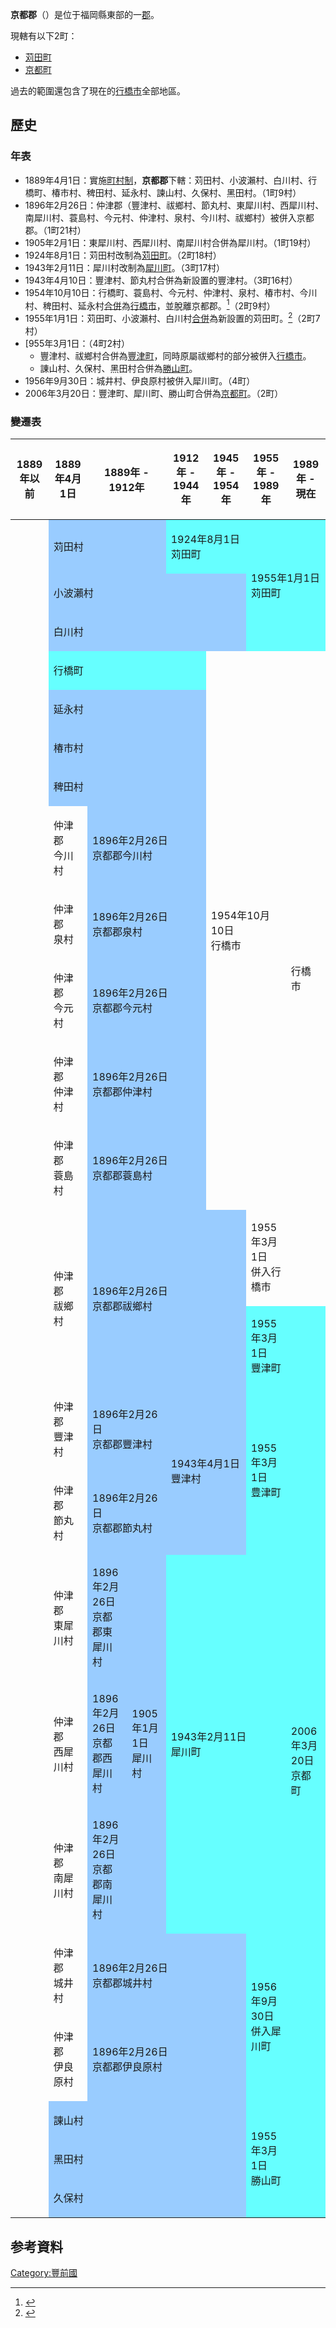 {{日本郡
| 郡 = 京都郡
| 日文原名 = 京都郡
| 平假名 = みやこぐん
| 羅馬字拼音 = Miyako-gun
| 地圖 = [[File:Miyako_District_in_Fukuoka_Prefecture.png|250px]]
| 都道府縣 = 福岡縣
| 編號 = 
| 町 = 2
| 村 = 
| 經度 = 
| 緯度 = 
| 註記 = 
|}}
'''京都郡'''（{{jpn|j=京都郡|hg=みやこぐん|rm=Miyako gun|f=y}}）是位于福岡縣東部的一[[郡|郡]]。

現轄有以下2町：
*[[苅田町|苅田町]]
*[[京都町|京都町]]

過去的範圍還包含了現在的[[行橋市|行橋市]]全部地區。

==歷史==
===年表===
* 1889年4月1日：實施[[町村制|町村制]]，'''京都郡'''下轄：苅田村、小波瀨村、白川村、行橋町、椿市村、稗田村、延永村、諫山村、久保村、黑田村。（1町9村）
* 1896年2月26日：仲津郡（豐津村、祓鄉村、節丸村、東犀川村、西犀川村、南犀川村、蓑島村、今元村、仲津村、泉村、今川村、祓鄉村）被併入京都郡。（1町21村）
* 1905年2月1日：東犀川村、西犀川村、南犀川村合併為犀川村。（1町19村）
* 1924年8月1日：苅田村改制為[[苅田町|苅田町]]。（2町18村）
* 1943年2月11日：犀川村改制為[[犀川町|犀川町]]。（3町17村）
* 1943年4月10日：豐津村、節丸村合併為新設置的豐津村。（3町16村）
* 1954年10月10日：行橋町、蓑島村、今元村、仲津村、泉村、椿市村、今川村、稗田村、延永村[[市町村合併|合併]]為[[行橋市|行橋市]]，並脫離京都郡。<ref>{{cite web | language = ja | publisher = 行橋市政府 | title = 行橋市年表 | url = http://www.city.yukuhashi.fukuoka.jp/gaiyou/nenpyou/top.htm | accessdate = 2009-07-09 | deadurl = yes | archiveurl = https://web.archive.org/web/20081006232513/http://www.city.yukuhashi.fukuoka.jp/gaiyou/nenpyou/top.htm | archivedate = 2008-10-06 }}</ref>（2町9村）
* 1955年1月1日：苅田町、小波瀨村、白川村[[市町村合併|合併]]為新設置的苅田町。<ref>{{cite web| language =ja| publisher =苅田町公所| title =町的簡史| url =http://www.town.kanda.lg.jp/profile/ayumi.htm| author =| date =| accessdate =2010-03-19| deadurl =yes| archiveurl =https://web.archive.org/web/20101011125849/http://www.town.kanda.lg.jp/profile/ayumi.htm| archivedate =2010-10-11}}</ref>（2町7村）
* [955年3月1日：（4町2村）
** 豐津村、祓鄉村合併為[[豐津町|豐津町]]，同時原屬祓鄉村的部分被併入[[行橋市|行橋市]]。
** 諌山村、久保村、黑田村合併為[[勝山町_(福岡縣)|勝山町]]。
* 1956年9月30日：城井村、伊良原村被併入犀川町。（4町）
* 2006年3月20日：豐津町、犀川町、勝山町合併為[[京都町|京都町]]。（2町）

===變遷表===
{| class="wikitable" style="font-size:x-small"
! 1889年以前
! 1889年4月1日
! colspan=2 | 1889年 - 1912年
! 1912年 - 1944年
! 1945年 - 1954年
! 1955年 - 1989年
! 1989年 - 現在
! 現在
|-
|
| colspan=3 style="background-color:#9cf;" | 苅田村
| colspan=2 style="background-color:#6ff;" | 1924年8月1日<br />苅田町
| rowspan=3 colspan=3 style="background-color:#6ff;" | 1955年1月1日<br />苅田町
|-
|
| colspan=5 style="background-color:#9cf;" | 小波瀨村
|-
|
| colspan=5 style="background-color:#9cf;" | 白川村
|-
|
| colspan=4 style="background-color:#6ff;" | 行橋町
| rowspan=9 colspan=2 | 1954年10月10日<br />行橋市
| rowspan=10 colspan=2 | 行橋市
|-
|
| colspan=4 style="background-color:#9cf;" | 延永村
|-
|
| colspan=4 style="background-color:#9cf;" | 椿市村
|-
|
| colspan=4 style="background-color:#9cf;" | 稗田村
|-
|
| 仲津郡<br />今川村
| colspan=3 style="background-color:#9cf;" | 1896年2月26日<br />京都郡今川村
|-
|
| 仲津郡<br />泉村
| colspan=3 style="background-color:#9cf;" | 1896年2月26日<br />京都郡泉村
|-
|
| 仲津郡<br />今元村
| colspan=3 style="background-color:#9cf;" | 1896年2月26日<br />京都郡今元村
|-
|
| 仲津郡<br />仲津村
| colspan=3 style="background-color:#9cf;" | 1896年2月26日<br />京都郡仲津村
|-
|
| 仲津郡<br />蓑島村
| colspan=3 style="background-color:#9cf;" | 1896年2月26日<br />京都郡蓑島村
|-
| rowspan=2 | 
| rowspan=2 | 仲津郡<br />祓鄉村
| rowspan=2 colspan=4 style="background-color:#9cf;" | 1896年2月26日<br />京都郡祓鄉村
| 1955年3月1日<br />併入行橋市
|-
| style="background-color:#6ff;" | 1955年3月1日<br />豐津町
| rowspan=11 colspan=2 style="background-color:#6ff;" | 2006年3月20日<br />京都町
|-
|
| 仲津郡<br />豐津村
| colspan=2 style="background-color:#9cf;" | 1896年2月26日<br />京都郡豐津村
| rowspan=2 colspan=2 style="background-color:#9cf;" | 1943年4月1日<br />豐津村
| rowspan=2 style="background-color:#6ff;" | 1955年3月1日<br />豊津町
|-
|
| 仲津郡<br />節丸村
| colspan=2 style="background-color:#9cf;" | 1896年2月26日<br />京都郡節丸村
|-
|
| 仲津郡<br />東犀川村
| style="background-color:#9cf;" | 1896年2月26日<br />京都郡東犀川村
| rowspan=3 style="background-color:#9cf;" | 1905年1月1日<br />犀川村
| rowspan=3 colspan=3 style="background-color:#6ff;" | 1943年2月11日<br />犀川町
|-
|
| 仲津郡<br />西犀川村
| style="background-color:#9cf;" | 1896年2月26日<br />京都郡西犀川村
|-
|
| 仲津郡<br />南犀川村
| style="background-color:#9cf;" | 1896年2月26日<br />京都郡南犀川村
|-
|
| 仲津郡<br />城井村
| colspan=4 style="background-color:#9cf;" | 1896年2月26日<br />京都郡城井村
| rowspan=2 style="background-color:#6ff;" | 1956年9月30日<br />併入犀川町
|-
|
| 仲津郡<br />伊良原村
| colspan=4 style="background-color:#9cf;" | 1896年2月26日<br />京都郡伊良原村
|-
|
| colspan=5 style="background-color:#9cf;" | 諌山村
| rowspan="3" style="background-color:#6ff;" | 1955年3月1日<br />勝山町
|-
|
| colspan=5 style="background-color:#9cf;" | 黑田村
|-
|
| colspan=5 style="background-color:#9cf;" | 久保村
|}

==参考資料==
{{reflist}}

{{福岡縣}}
{{豐國二國的郡}}

[[Category:豐前國|Category:豐前國]]